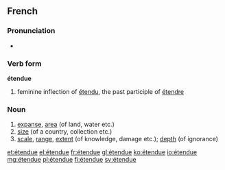 ==French==

===Pronunciation===
* {{audio|Fr-étendue.ogg|Audio}}

===Verb form===
'''étendue''' {{f}}

# feminine inflection of [[étendu]], the past participle of [[étendre]]

===Noun===
{{fr-noun|f|sort=etendue}}

# [[expanse]], [[area]] (of land, water etc.)
# [[size]] (of a country, collection etc.)
# [[scale]], [[range]], [[extent]] (of knowledge, damage etc.); [[depth]] (of ignorance)

[[et:étendue]]
[[el:étendue]]
[[fr:étendue]]
[[gl:étendue]]
[[ko:étendue]]
[[io:étendue]]
[[mg:étendue]]
[[pl:étendue]]
[[fi:étendue]]
[[sv:étendue]]